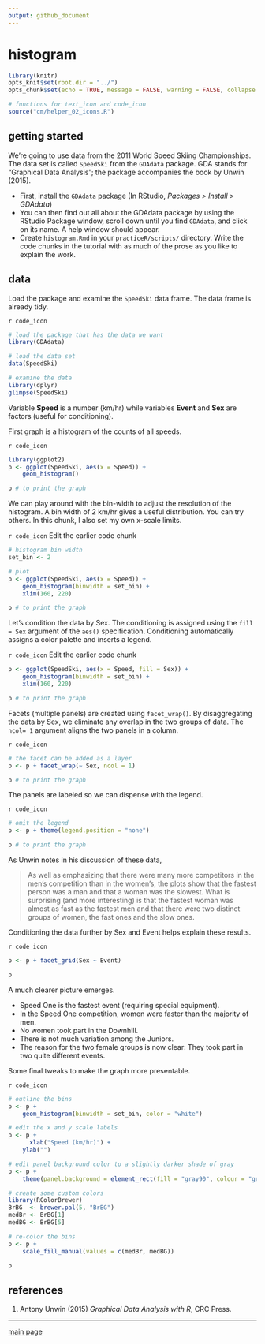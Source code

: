 ```yaml
---
output: github_document
--- 
```


# histogram  

```r
library(knitr)
opts_knit$set(root.dir = "../")
opts_chunk$set(echo = TRUE, message = FALSE, warning = FALSE, collapse = TRUE, fig.keep = 'high')
```

```r
# functions for text_icon and code_icon
source("cm/helper_02_icons.R")
```

## getting started 

We're going to use data from the 2011 World Speed Skiing Championships. The data set is called `SpeedSki` from the `GDAdata` package. GDA stands for "Graphical Data Analysis"; the package accompanies the book by Unwin (2015). 

- First, install the `GDAdata` package (In RStudio, *Packages > Install > GDAdata*) 
- You can then find out all about the GDAdata package by using the RStudio Package window, scroll down until you find `GDAdata`, and click on its name. A help window should appear.  
- Create `histogram.Rmd` in your `practiceR/scripts/` directory. Write the code chunks in the tutorial with as much of the prose as you like  to explain the work. 

## data 

Load the package and examine the `SpeedSki` data frame. The data frame is already tidy. 

`r code_icon`
```r
# load the package that has the data we want 
library(GDAdata)

# load the data set 
data(SpeedSki)

# examine the data
library(dplyr)
glimpse(SpeedSki)
```

Variable **Speed** is a number (km/hr) while variables **Event** and **Sex** are factors (useful for conditioning). 

First graph is a histogram of the counts of all speeds. 
 
 `r code_icon`
```r
library(ggplot2)
p <- ggplot(SpeedSki, aes(x = Speed)) + 
	geom_histogram()

p # to print the graph
```

We can play around with the bin-width to adjust the resolution of the histogram. A bin width of 2 km/hr gives a useful distribution. You can try others. In this chunk, I also set my own x-scale limits. 

`r code_icon` Edit the earlier code chunk 
```r
# histogram bin width
set_bin <- 2

# plot 
p <- ggplot(SpeedSki, aes(x = Speed)) + 
	geom_histogram(binwidth = set_bin) + 
	xlim(160, 220)

p # to print the graph
```

Let's condition the data by Sex. The conditioning is assigned using the `fill = Sex` argument of the `aes()` specification. Conditioning automatically assigns a color palette and inserts a legend. 

`r code_icon` Edit the earlier code chunk 
```r
p <- ggplot(SpeedSki, aes(x = Speed, fill = Sex)) + 
	geom_histogram(binwidth = set_bin) + 
	xlim(160, 220)

p # to print the graph
```

Facets (multiple panels) are created using `facet_wrap()`. By disaggregating the data by Sex, we eliminate any overlap in the two groups of data. The  `ncol= 1` argument aligns the two panels in a column. 

`r code_icon`
```r
# the facet can be added as a layer 
p <- p + facet_wrap(~ Sex, ncol = 1)

p # to print the graph
```

The panels are labeled so we can dispense with the legend. 

`r code_icon`
```r
# omit the legend
p <- p + theme(legend.position = "none")

p # to print the graph
```

As Unwin notes in his discussion of these data, 

> As well as emphasizing that there were many more competitors in the men's competition than in the women's, the plots show that the fastest person was a man and that a woman was the slowest. What is surprising (and more interesting) is that the fastest woman was almost as fast as the fastest men and that there were two distinct groups of women, the fast ones and the slow ones.

Conditioning the data further by Sex and Event helps explain these results. 

`r code_icon`
```r
p <- p + facet_grid(Sex ~ Event)

p
```

A much clearer picture emerges. 

- Speed One is the fastest event (requiring special equipment). 
- In the Speed One competition, women were faster than the majority of men.  
- No women took part in the Downhill.  
- There is not much variation among the Juniors. 
- The reason for the two female groups is now clear: They took part in two quite different events. 

Some final tweaks to make the graph more presentable. 

`r code_icon`
```r
# outline the bins
p <- p +
	geom_histogram(binwidth = set_bin, color = "white")

# edit the x and y scale labels 
p <- p +
	  xlab("Speed (km/hr)") + 
    ylab("")

# edit panel background color to a slightly darker shade of gray 
p <- p +
	theme(panel.background = element_rect(fill = "gray90", colour = "gray90", size = 0.5, linetype = "solid"))

# create some custom colors 
library(RColorBrewer)
BrBG  <- brewer.pal(5, "BrBG")
medBr <- BrBG[1]
medBG <- BrBG[5]

# re-color the bins
p <- p +
	scale_fill_manual(values = c(medBr, medBG)) 

p
```



## references


1. Antony Unwin (2015) *Graphical Data Analysis with R*, CRC Press. 




--- 
[main page](../README.md)
